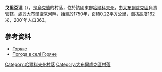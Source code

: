 {{coord|50|4|44|N|37|22|35|E|scale:100000_region:UA|display=title}}

'''戈里亞涅'''（{{lang-uk|Горяне}}），是[[烏克蘭|烏克蘭]]的村落，位於該國東部[[哈爾科夫州|哈爾科夫州]]，由[[大布爾盧克區|大布爾盧克區]]負責管轄，處於[[大布爾盧克河|大布爾盧克河]]畔，始建於1750年，面積0.22平方公里，海拔高度162米，2001年人口363。

==參考資料==
* [http://gska2.rada.gov.ua/pls/z7502/A005?rdat1=09.01.2009&rf7571=32629 Горяне]{{dead link|date=2018年3月 |bot=InternetArchiveBot |fix-attempted=yes }}
* [http://weather.in.ua/ua/har'kovskaja/5720 Погода в селі Горяне]{{Wayback|url=http://weather.in.ua/ua/har%27kovskaja/5720 |date=20160323025429 }}

{{DEFAULTSORT:Горяне}}
[[Category:哈爾科夫州村落|Category:哈爾科夫州村落]]
[[Category:大布爾盧克區村落|Category:大布爾盧克區村落]]


{{Kharkiv-geo-stub}}